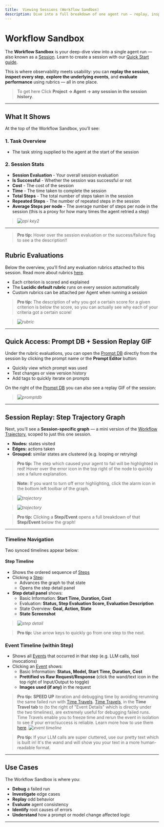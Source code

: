 ```yaml
---
title:  Viewing Sessions (Workflow Sandbox)
description: Dive into a full breakdown of one agent run — replay, inspect, evaluate, and debug every decision.
---
```


#  Workflow Sandbox

The **Workflow Sandbox** is your deep-dive view into a single agent run — also known as a [Session](/core-concepts/sessions). Learn to create a session with our [Quick Start guide](/getting-started/quickstart).

This is where observability meets usability: you can **replay the session**, **inspect every step**, **explore the underlying events**, and **evaluate performance** using rubrics — all in one place.

> To get here Click **Project -> Agent -> any session in the session history**.

---

## What It Shows

At the top of the Workflow Sandbox, you’ll see:

### 1. Task Overview
- The task string supplied to the agent at the start of the session

### 2. Session Stats
- **Session Evaluation** - Your overall session evaluation
- **Is Successful** - Whether the session was successful or not
- **Cost** - The cost of the session
- **Time** - The time taken to complete the session
- **Total Steps** - The total number of steps taken in the session
- **Repeated Steps** - The number of repeated steps in the session
- **Average Steps per node** - The average number of steps per node in the session (this is a proxy for how many times the agent retried a step)
> _![api key2](/images/ws1.png)_

---
> **Pro tip:** Hover over the session evaluation or the success/failure flag to see a the description!! 


## Rubric Evaluations

Below the overview, you’ll find any evaluation rubrics attached to this session. Read more about rubrics [here](/features/rubrics).

- Each criterion is scored and explained
- The **Lucidic default rubric** runs on every session automatically
- Custom rubrics can be attached per Agent when running a session

> **Pro tip:** The description of why you got a certain score for a given criterion is below the score, so you can actually see why each of your criteria got a certain score! 

> _![rubric](/images/ws2.png)_

---

## Quick Access: Prompt DB + Session Replay GIF

Under the rubric evaluations, you can open the [Prompt DB](/features/prompt-db) directly from the session by clicking the prompt name or the **Prompt Editor** button:

- Quickly view which prompt was used
- Test changes or view version history
- Add tags to quickly iterate on prompts

On the right of the [Prompt DB](/features/prompt-db) you can also see a replay GIF of the session:

> _![promptdb](/images/ws7.png)_

---
## Session Replay: Step Trajectory Graph

Next, you’ll see a **Session-specific graph** — a mini version of the [Workflow Trajectory](/features/workflow-trajectory), scoped to just this one session.

- **Nodes:** states visited
- **Edges:** actions taken
- **Grouped:** similar states are clustered (e.g. looping or retrying)

> **Pro tip:** The step which caused your agent to fail will be highlighted in red! Hover over the error icon in the top right of the node to quickly see a failure explanation.

> **Note:** If you want to turn off error highlighting, click the alarm icon in the bottom left toolbar of the graph.

> _![trajectory](/images/ws6.png)_

> _![trajectory](/images/ws3.png)_

> **Pro tip:** Clicking a **Step/Event** opens a full breakdown of that **Step/Event** below the graph!
---


### Timeline Navigation

Two synced timelines appear below:

#### Step Timeline
- Shows the ordered sequence of [Steps](/core-concepts/steps)
- Clicking a [Step](/core-concepts/steps):
  - Advances the graph to that state
  - Opens the step detail panel
- **Step detail panel** shows:
  - Basic Information: **Start Time, Duration, Cost**
  - Evaluation: **Status, Step Evaluation Score, Evaluation Description**
  - State Overview: **Goal, Action, State**
  - **State Screenshot**

> _![step detail](/images/ws4.png)_

> **Pro tip:** Use arrow keys to quickly go from one step to the next.

### Event Timeline (within Step)
- Shows all [Events](/core-concepts/events) that occurred in that step (e.g. LLM calls, tool invocations)
- Clicking an [Event](/core-concepts/events) shows:
  - Basic Information: **Status, Model, Start Time, Duration, Cost**
  - **Prettified vs Raw Request/Response** (click the wand/text icon in the top right of Input/Output to toggle)
  - **Images used (if any)** in the request

> **Pro tip:** **SPEED UP** iteration and debugging time by avoiding rerunning the same failed run with [Time Travels](/features/time-travel). [Time Travels](/features/time-travel), in the **Time Travel tab** to (to the right of "Event Details" which is directly under the two timelines), are extremely useful for debugging failed runs. Time Travels enable you to freeze time and rerun the event in isolation to see if your error/success is reliable. Learn more how to use them [here](/features/time-travel).
> _![event timeline](/images/ws5.png)_

> **Pro tip:** If your LLM calls are super cluttered, use our pretty text which is built in! It's the wand and will show you your text in a more human-readable format. 

---

## Use Cases

The Workflow Sandbox is where you:

- **Debug** a failed run
- **Investigate** edge cases
- **Replay** odd behavior
- **Evaluate** agent consistency
- **Identify** root causes of errors
- **Understand** how a prompt or model change affected logic

---